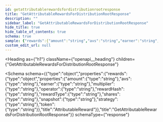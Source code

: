 ```yaml
---
id: getattributablerewardsfordistributionrootresponse
title: "GetAttributableRewardsForDistributionRootResponse"
description: ""
sidebar_label: "GetAttributableRewardsForDistributionRootResponse"
hide_title: true
hide_table_of_contents: true
schema: true
sample: {"rewards":{"amount":"string","avs":"string","earner":"string","multiplier":"string","operator":"string","rewardHash":"string","rewardType":"string","shares":"string","snapshot":"string","strategy":"string","token":"string"}}
custom_edit_url: null
---
```



<Heading
  as={"h1"}
  className={"openapi__heading"}
  children={"GetAttributableRewardsForDistributionRootResponse"}
>
</Heading>





<Schema
  schema={{"type":"object","properties":{"rewards":{"type":"object","properties":{"amount":{"type":"string"},"avs":{"type":"string"},"earner":{"type":"string"},"multiplier":{"type":"string"},"operator":{"type":"string"},"rewardHash":{"type":"string"},"rewardType":{"type":"string"},"shares":{"type":"string"},"snapshot":{"type":"string"},"strategy":{"type":"string"},"token":{"type":"string"}},"title":"AttributableReward"}},"title":"GetAttributableRewardsForDistributionRootResponse"}}
  schemaType={"response"}
>
  
</Schema>
            